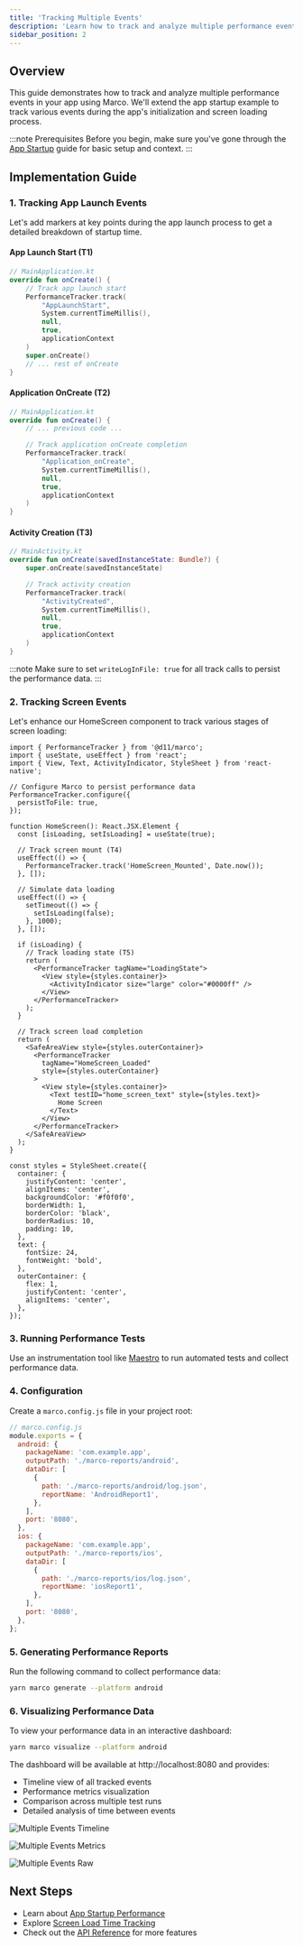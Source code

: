 ```yaml
---
title: 'Tracking Multiple Events'
description: 'Learn how to track and analyze multiple performance events in your app using Marco'
sidebar_position: 2
---
```



## Overview

This guide demonstrates how to track and analyze multiple performance events in your app using Marco. We'll extend the app startup example to track various events during the app's initialization and screen loading process.

:::note Prerequisites
Before you begin, make sure you've gone through the [App Startup](/guides/app-startup) guide for basic setup and context.
:::

## Implementation Guide

### 1. Tracking App Launch Events

Let's add markers at key points during the app launch process to get a detailed breakdown of startup time.

#### App Launch Start (T1)

```kotlin
// MainApplication.kt
override fun onCreate() {
    // Track app launch start
    PerformanceTracker.track(
        "AppLaunchStart",
        System.currentTimeMillis(),
        null,
        true,
        applicationContext
    )
    super.onCreate()
    // ... rest of onCreate
}
```

#### Application OnCreate (T2)

```kotlin
// MainApplication.kt
override fun onCreate() {
    // ... previous code ...

    // Track application onCreate completion
    PerformanceTracker.track(
        "Application_onCreate",
        System.currentTimeMillis(),
        null,
        true,
        applicationContext
    )
}
```

#### Activity Creation (T3)

```kotlin
// MainActivity.kt
override fun onCreate(savedInstanceState: Bundle?) {
    super.onCreate(savedInstanceState)

    // Track activity creation
    PerformanceTracker.track(
        "ActivityCreated",
        System.currentTimeMillis(),
        null,
        true,
        applicationContext
    )
}
```

:::note
Make sure to set `writeLogInFile: true` for all track calls to persist the performance data.
:::

### 2. Tracking Screen Events

Let's enhance our HomeScreen component to track various stages of screen loading:

```tsx
import { PerformanceTracker } from '@d11/marco';
import { useState, useEffect } from 'react';
import { View, Text, ActivityIndicator, StyleSheet } from 'react-native';

// Configure Marco to persist performance data
PerformanceTracker.configure({
  persistToFile: true,
});

function HomeScreen(): React.JSX.Element {
  const [isLoading, setIsLoading] = useState(true);

  // Track screen mount (T4)
  useEffect(() => {
    PerformanceTracker.track('HomeScreen_Mounted', Date.now());
  }, []);

  // Simulate data loading
  useEffect(() => {
    setTimeout(() => {
      setIsLoading(false);
    }, 1000);
  }, []);

  if (isLoading) {
    // Track loading state (T5)
    return (
      <PerformanceTracker tagName="LoadingState">
        <View style={styles.container}>
          <ActivityIndicator size="large" color="#0000ff" />
        </View>
      </PerformanceTracker>
    );
  }

  // Track screen load completion
  return (
    <SafeAreaView style={styles.outerContainer}>
      <PerformanceTracker
        tagName="HomeScreen_Loaded"
        style={styles.outerContainer}
      >
        <View style={styles.container}>
          <Text testID="home_screen_text" style={styles.text}>
            Home Screen
          </Text>
        </View>
      </PerformanceTracker>
    </SafeAreaView>
  );
}

const styles = StyleSheet.create({
  container: {
    justifyContent: 'center',
    alignItems: 'center',
    backgroundColor: '#f0f0f0',
    borderWidth: 1,
    borderColor: 'black',
    borderRadius: 10,
    padding: 10,
  },
  text: {
    fontSize: 24,
    fontWeight: 'bold',
  },
  outerContainer: {
    flex: 1,
    justifyContent: 'center',
    alignItems: 'center',
  },
});
```

### 3. Running Performance Tests

Use an instrumentation tool like [Maestro](https://maestro.mobile.dev/platform-support/react-native) to run automated tests and collect performance data.

### 4. Configuration

Create a `marco.config.js` file in your project root:

```js
// marco.config.js
module.exports = {
  android: {
    packageName: 'com.example.app',
    outputPath: './marco-reports/android',
    dataDir: [
      {
        path: './marco-reports/android/log.json',
        reportName: 'AndroidReport1',
      },
    ],
    port: '8080',
  },
  ios: {
    packageName: 'com.example.app',
    outputPath: './marco-reports/ios',
    dataDir: [
      {
        path: './marco-reports/ios/log.json',
        reportName: 'iosReport1',
      },
    ],
    port: '8080',
  },
};
```

### 5. Generating Performance Reports

Run the following command to collect performance data:

```sh
yarn marco generate --platform android
```

### 6. Visualizing Performance Data

To view your performance data in an interactive dashboard:

```sh
yarn marco visualize --platform android
```

The dashboard will be available at http://localhost:8080 and provides:

- Timeline view of all tracked events
- Performance metrics visualization
- Comparison across multiple test runs
- Detailed analysis of time between events

![Multiple Events Timeline](/img/multiple-events-timeline.png)

![Multiple Events Metrics](/img/multiple-events-metrics.png)

![Multiple Events Raw](/img/multiple-events-raw.png)

## Next Steps

- Learn about [App Startup Performance](/guides/app-startup)
- Explore [Screen Load Time Tracking](/guides/screen-load)
- Check out the [API Reference](/api/tracking-screen) for more features

